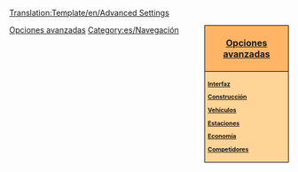 <noinclude>[[Translation:Template/en/Advanced Settings]]</noinclude><noinclude></noinclude><div style="float:right; padding-left:12px; background:#ffffff;">
<div style="width:140px; border:1px solid #000000; background:#ffb466; padding:5px; -moz-border-radius-topleft:5px; -moz-border-radius-topright:5px; font-size: 12pt;">
<center><strong><font size="3">[[es/Archive/Manual/Settings/Opciones avanzadas|Opciones avanzadas]]</font></strong></center>
</div>
<div style="width:140px;  border:1px solid black; border-top-width: 0px; background:#ffd496; padding:5px; -moz-border-radius-bottomleft:5px; -moz-border-radius-bottomright:8px; font-size: 8pt;">
<strong>
[[es/Archive/Manual/Settings/Opciones avanzadas/Interfaz|Interfaz]]

[[es/Archive/Manual/Settings/Opciones avanzadas/Construcción|Construcción]]

[[es/Archive/Manual/Settings/Opciones avanzadas/Vehículos|Vehículos]]

[[es/Archive/Manual/Settings/Opciones avanzadas/Estaciones|Estaciones]]

[[es/Archive/Manual/Settings/Opciones avanzadas/Economía|Economía]]

[[es/Archive/Manual/Settings/Opciones avanzadas/Competidores|Competidores]]
</strong>
</div>
</div><noinclude>

[[Category:es/Plantillas|Opciones avanzadas]][[Category:es/Navegación]]
</noinclude>